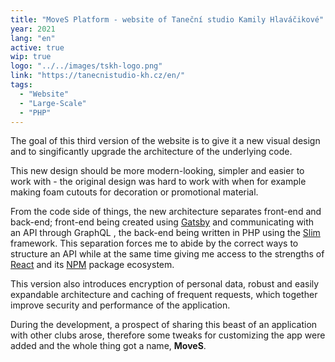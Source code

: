 ```yaml
---
title: "MoveS Platform - website of Taneční studio Kamily Hlaváčikové"
year: 2021
lang: "en"
active: true
wip: true
logo: "../../images/tskh-logo.png"
link: "https://tanecnistudio-kh.cz/en/"
tags:
  - "Website"
  - "Large-Scale"
  - "PHP"
---
```


The goal of this third version of the website is to give it a new visual design and to singificantly upgrade the architecture of the underlying code.

This new design should be more modern-looking, simpler and easier to work with - the original design was hard to work with when for example making foam cutouts for decoration or promotional material.

From the code side of things, the new architecture separates front-end and back-end; front-end being created using <a href="https://gatsbyjs.com" target="_blank" rel="noopener noreferrer">Gatsby</a> and communicating with an API through GraphQL , the back-end being written in PHP using the <a href="https://slimframework.com" target="_blank" rel="noopener noreferrer">Slim</a> framework. This separation forces me to abide by the correct ways to structure an API while at the same time giving me access to the strengths of <a href="https://reactjs.org" target="_blank" rel="noopener noreferrer">React</a> and its <a href="https://npmjs.com" target="_blank" rel="noopener noreferrer">NPM</a> package ecosystem.

This version also introduces encryption of personal data, robust and easily expandable architecture and caching of frequent requests, which together improve security and performance of the application.

During the development, a prospect of sharing this beast of an application with other clubs arose, therefore some tweaks for customizing the app were added and the whole thing got a name, **MoveS**.
